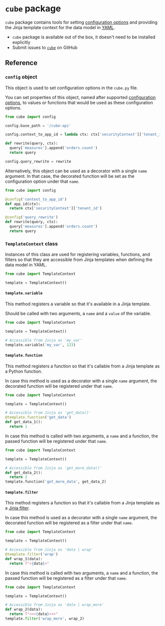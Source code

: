 # `cube` package

`cube` package contains tools for setting [configuration
options][ref-config-options] and providing the Jinja template context for
the data model in [YAML][ref-model-syntax].

* `cube` package is available out of the box, it doesn't need to be installed explicitly
* Submit issues to [`cube`][link-cube-repo-issues] on GitHub

## Reference

### `config` object

This object is used to set configuration options in the `cube.py` file.

You can set properties of this object, named after supported [configuration
options][ref-ref-config-options], to values or functions that would be used
as these configuration options.

```python
from cube import config

config.base_path = '/cube-api'

config.context_to_app_id = lambda ctx: ctx['securityContext']['tenant_id']

def rewrite(query, ctx):
  query['measures'].append('orders.count')
  return query

config.query_rewrite = rewrite
```

Alternatively, this object can be used as a decorator with a single
`name` argument. In that case, the decorated function will be set as the
configuration option under that `name`.

```python
from cube import config

@config('context_to_app_id')
def app_id(ctx):
  return ctx['securityContext']['tenant_id']

@config('query_rewrite')
def rewrite(query, ctx):
  query['measures'].append('orders.count')
  return query
```

### `TemplateContext` class

Instances of this class are used for registering variables, functions, and
filters so that they are accessible from Jinja templates when defining the
data model in YAML.

```python
from cube import TemplateContext

template = TemplateContext()
```

#### `template.variable`

This method registers a variable so that it's available in a Jinja template.

Should be called with two arguments, a `name` and a `value` of the variable.

```python
from cube import TemplateContext

template = TemplateContext()

# Accessible from Jinja as 'my_var'
template.variable('my_var', 123)
```

#### `template.function`

This method registers a function so that it's callable from a Jinja template
as a Python function.

In case this method is used as a decorator with a single `name` argument,
the decorated function will be registered under that `name`.

```python
from cube import TemplateContext

template = TemplateContext()

# Accessible from Jinja as 'get_data()'
@template.function('get_data')
def get_data_1():
  return 1
```

In case this method is called with two arguments, a `name` and a function,
the passed function will be registered under that `name`.

```python
from cube import TemplateContext

template = TemplateContext()

# Accessible from Jinja as 'get_more_data()'
def get_data_2():
  return 2
template.function('get_more_data', get_data_2)
```

#### `template.filter`

This method registers a function so that it's callable from a Jinja template
as a [Jinja filter][link-jinja-filters].

In case this method is used as a decorator with a single `name` argument,
the decorated function will be registered as a filter under that `name`.

```python
from cube import TemplateContext

template = TemplateContext()

# Accessible from Jinja as 'data | wrap'
@template.filter('wrap')
def wrap_1(data):
  return f"<{data}>"
```

In case this method is called with two arguments, a `name` and a function,
the passed function will be registered as a filter under that `name`.

```python
from cube import TemplateContext

template = TemplateContext()

# Accessible from Jinja as 'data | wrap_more'
def wrap_2(data):
  return f"<<<{data}>>>"
template.filter('wrap_more', wrap_2)
```

[link-cube-repo-issues]: https://github.com/cube-js/cube/issues
[link-jinja-filters]: https://jinja.palletsprojects.com/en/3.1.x/templates/#filters

[ref-config-options]: /product/configuration#configuration-options
[ref-ref-config-options]: /reference/configuration/config
[ref-model-syntax]: /product/data-modeling/fundamentals/syntax#model-syntax